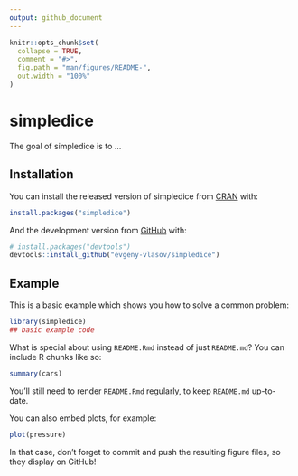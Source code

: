 ```yaml
---
output: github_document
---
```


<!-- README.md is generated from README.Rmd. Please edit that file -->

```r
knitr::opts_chunk$set(
  collapse = TRUE,
  comment = "#>",
  fig.path = "man/figures/README-",
  out.width = "100%"
)
```

# simpledice

<!-- badges: start -->
<!-- badges: end -->

The goal of simpledice is to ...

## Installation

You can install the released version of simpledice from [CRAN](https://CRAN.R-project.org) with:

``` r
install.packages("simpledice")
```

And the development version from [GitHub](https://github.com/) with:

``` r
# install.packages("devtools")
devtools::install_github("evgeny-vlasov/simpledice")
```
## Example

This is a basic example which shows you how to solve a common problem:

```r
library(simpledice)
## basic example code
```

What is special about using `README.Rmd` instead of just `README.md`? You can include R chunks like so:

```r
summary(cars)
```

You'll still need to render `README.Rmd` regularly, to keep `README.md` up-to-date.

You can also embed plots, for example:

```r
plot(pressure)
```

In that case, don't forget to commit and push the resulting figure files, so they display on GitHub!
